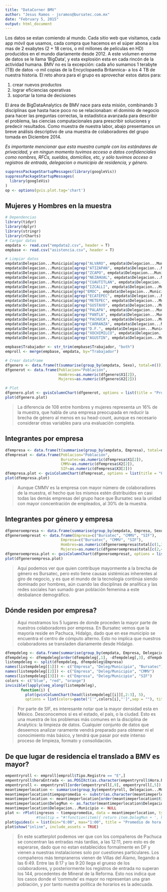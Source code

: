 ```yaml
---
title: "DataCorner BMV"
author: "Jesus Ramos - jsramos@bursatec.com.mx"
date: "February 5, 2015"
output: html_document
---
```

Los datos se estan comiendo al mundo. Cada sitio web que visitamos, cada app móvil que usamos, cada compra que hacemos en el súper abona a los mas de 2 exabytes (2 + 18 ceros, o mil millones de películas en HD) producidos en el mundo diariamente desde 2012. A este volumen enorme de datos se le llama 'BigData', y esta explosión esta en cada rincón de la actividad humana. BMV no es la excepción: cada año sumamos 1 terabyte (TB) de datos -o mil copias de la Encyclopaedia Britannica- a los 4 TB de nuestra historia. El reto ahora para el grupo es aprovechar estos datos para:

1. crear nuevos productos
2. lograr eficiencias operativas
3. soportar la toma de decisiones

El área de BigDataAnalytics de BMV nace para esta misión, combinando 3 disciplinas que hasta hace poco no se relacionaban: el dominio de negocio para hacer las preguntas correctas, la estadística avanzada para describir el problema, las ciencias computacionales para prescribir soluciones y predecir resultados. Como muestra de nuestra labor, abajo presentamos un breve análisis descriptivo de una muestra de colaboradores del grupo tomada en Diciembre 2014. 

*Es importante mencionar que esta muestra cumple con los estándares de privacidad, y en ningun momento tuvimos acceso a datos confidenciales como nombres, RFCs, sueldos, domicilios, etc, y sólo tuvimos acceso a registros de entrada, delegacion o municipio de residencia, y género.*

```r
suppressPackageStartupMessages(library(googleVis))
suppressPackageStartupMessages(
  library(googleVis)
)
op <- options(gvis.plot.tag='chart')
```

## Mujeres y Hombres en la muestra
```r
# Dependencias
library(tidyr)
library(dplyr)
library(stringr)
library(rCharts)
# Cargar datos
empdata <- read.csv("empdata2.csv", header = T)
empbase <- read.csv("asistencia.csv", header = T)

# Limpiar datos
empdata$Delegacion...Municipio[agrep("ALVARO", empdata$Delegacion...Municipio)] <- "ALVAROOBREGON"
empdata$Delegacion...Municipio[agrep("ATIZAPAN", empdata$Delegacion...Municipio)] <- "ATIZAPAN"
empdata$Delegacion...Municipio[agrep("ZCAPO", empdata$Delegacion...Municipio)] <- "AZCAPOTZALCO"
empdata$Delegacion...Municipio[agrep("NEZAHUAL", empdata$Delegacion...Municipio)] <- "NEZAHUALCOYOTL"
empdata$Delegacion...Municipio[agrep("CUAUTITLAN", empdata$Delegacion...Municipio)] <- "CUAUTITLAN"
empdata$Delegacion...Municipio[agrep("IZCALLI", empdata$Delegacion...Municipio)] <- "CUAUTITLAN"
empdata$Delegacion...Municipio[grep("EMOC", empdata$Delegacion...Municipio)] <- "CUAUHTEMOC"
empdata$Delegacion...Municipio[agrep("ECATEPEC", empdata$Delegacion...Municipio)] <- "ECATEPEC"
empdata$Delegacion...Municipio[agrep("METEPEC", empdata$Delegacion...Municipio)] <- "METEPEC"
empdata$Delegacion...Municipio[agrep("GUSTAVO", empdata$Delegacion...Municipio)] <- "GUSTAVOAMADERO"
empdata$Delegacion...Municipio[agrep("PALAPA", empdata$Delegacion...Municipio)] <- "IZTAPALAPA"
empdata$Delegacion...Municipio[agrep("PANTLA", empdata$Delegacion...Municipio)] <- "TLALNEPANTLA"
empdata$Delegacion...Municipio[agrep("PACHUCA", empdata$Delegacion...Municipio)] <- "PACHUCA"
empdata$Delegacion...Municipio[agrep("CARRANZA", empdata$Delegacion...Municipio)] <- "VENUSTIANOCARRANZA"
empdata$Delegacion...Municipio[agrep("D.F.", empdata$Delegacion...Municipio)] <- "DISTRITOFEDERAL"
empdata$Delegacion...Municipio[agrep("XOCHIMILCO", empdata$Delegacion...Municipio)] <- "XOCHIMILCO"
empdata$Delegacion...Municipio[agrep("AGUSTIN", empdata$Delegacion...Municipio)] <- "SANAGUSTIN"

empbase$Trabajador <- str_trim(empbase$Trabajador, "both")
emproll <- merge(empbase, empdata, by="Trabajador")

# Crear dataframe
dfgenero <- data.frame(t(summarise(group_by(empdata, Sexo), total=n())), stringsAsFactors = F)
dfgenerot <- data.frame(Poblacion="Población", 
                        Hombres=as.numeric(dfgenero$X1[2]), 
                        Mujeres=as.numeric(dfgenero$X2[2]))

# Plot
dfgenero.plot <- gvisColumnChart(dfgenerot, options = list(title = "Proporción de Género en BMV"))
plot(dfgenero.plot)

```
> La diferencia de 108 entre hombres y mujeres representa un 16% de la muestra, que habla de una empresa preocupada en reducir la brecha de género al menos en su head-count, aunque es necesario considerar otras variables para una evaluación completa.

## Integrantes por empresa
```r
dfempresa <- data.frame(t(summarise(group_by(empdata, Empresa), total=n())), stringsAsFactors = F)
dfempresat <- data.frame(Poblacion="Población", 
                         Bursatec=as.numeric(dfempresa$X1[2]), 
                         CMMV=as.numeric(dfempresa$X2[2]), 
                         SIF=as.numeric(dfempresa$X3[2]))
dfempresa.plot <- gvisColumnChart(dfempresat, options = list(title = "Proporción de colaboradores por empresa"))
plot(dfempresa.plot)
```
> Aunque CMMV es la empresa con mayor número de colaboradores de la muestra, el hecho que los mismos estén distribuidos en casi todas las demás empresas del grupo hace que Bursatec sea la unidad con mayor concentración de empleados, al 30% de la muestra.

## Integrantes por género y empresa
```r
dfgeneroempresa <- data.frame(summarise(group_by(empdata, Empresa, Sexo), total=n()), stringsAsFactors = F)
dfgeneroempresat <- data.frame(Empresa=c("Bursatec", "CMMV", "SIF"), 
                         Empresa=c("Bursatec", "CMMV", "SIF"), 
                         Hombres=as.numeric(dfgeneroempresa$total[c(1,3,5)]),
                         Mujeres=as.numeric(dfgeneroempresa$total[c(2,4,6)]))
dfgeneroempresa.plot <- gvisColumnChart(dfgeneroempresat, options = list(title = "Proporción de colaboradores por genero por empresa"))
plot(dfgeneroempresa.plot)
```
> Aquí podemos ver que quien contribuye mayormente a la brecha de género es Bursatec, pero esto tiene causas sistémicas inherentes al giro de negocio, y es que el mundo de la tecnología continúa siendo dominado por hombres, aún cuando las disciplinas de analítica y las redes sociales han sumado gran población femenina a este desbalance demográfico.

## Dónde residen por empresa?
> Aquí mostramos los 5 lugares de donde proceden la mayor parte de nuestros colaboradores por empresa. En Bursatec vemos que la mayoría reside en Pachuca, Hidalgo, dado que en ese municipio se encuentra el centro de cómputo alterno. Esto no implica que nuestros colaboradores se transladen diariamente desde Hidalgo.

```r
dfempdeleg <- data.frame(summarise(group_by(empdata, Empresa, Delegacion...Municipio), total=n()), stringsAsFactors = F)
dfempdeleg <- dfempdeleg[order(dfempdeleg[,1], -dfempdeleg[,3], dfempdeleg[,2]), ]
listempdeleg <- split(dfempdeleg, dfempdeleg$Empresa)
names(listempdeleg[[1]]) <- c("Empresa", "Deleg/Municipio", "Bursatec")
names(listempdeleg[[2]]) <- c("Empresa", "Deleg/Municipio", "CMMV")
names(listempdeleg[[3]]) <- c("Empresa", "Deleg/Municipio", "SIF")
colors <- c("blue", "red", "orange")
invisible(lapply(seq_along(listempdeleg), 
       function(i) {
         plot(gvisColumnChart(head(listempdeleg[[i]][,2:3], 5), 
         options = list(colors=paste("['",colors[i],"']",sep = ""), title = paste("Delegaciones y municipios donde habitan nuestros colaboradores de", names(listempdeleg[[i]][3])))))}))
```
> Por parte de SIF, es interesante notar que la mayor densidad esta en México. Desconocemos si es el estado, el país, o la ciudad. Esto es una muestra de los problemas más comunes en la disciplina de Analytics: la limpieza de datos. Cualquier conjunto de datos que deseemos analizar raramente vendrá preparado para obtener ni el conocimiento más básico, y tendrá que pasar por este intenso proceso de limpieza, formato y consolidación.

## De que lugar de residencia el translado a BMV es mayor?
```r
empentryroll <- emproll[emproll$Tipo.Registro == "E",]
empentryroll$horaEntrada <- as.POSIXct(as.character(empentryroll$Hora.Reg), format="%H:%M")
empentryroll <- empentryroll[order(empentryroll[,9], empentryroll[,5]), ]
meantimeperlocation <- summarise(group_by(empentryroll, Delegacion...Municipio), tiempopromedio=mean(horaEntrada), ingresos=n())
meantimeperlocation$tiempopromedio <- substr(as.character(meantimeperlocation$tiempopromedio), 12, 19)
meantimeperlocation <- meantimeperlocation[order(meantimeperlocation$tiempopromedio), ]
meantimeperlocation$DelegMun <- as.factor(meantimeperlocation$Delegacion...Municipio)
meantimeperlocation$Delegacion...Municipio <- NULL
plot <- rPlot(ingresos ~ tiempopromedio, data = meantimeperlocation, type = "point", color = "DelegMun")
              #tooltip = "#!function(item){ return item.DelegMun + ', hora llegada prom: ' + item.tiempopromedio + ', ingresos: ' + item.ingresos}!#")
plot$guides(x = list(min="6:00", max="1:00", title = "Promedio de hora de entrada"), y = list(min=-1, max=1000,title="Registros de entrada"))
plot$show("inline", include_assets = TRUE)
```
> En este scatterplot podemos ver que con los compañeros de Pachuca se concentran las entradas más tardías, a las 12:11, pero esto es de esperarse, dado que no estan establecidos formalmente en DF y vienen a nuestras instalaciones solo por cuestiones particulares. Los compañeros más tempraneros vienen de Villas del Álamo, llegando a las 6:49. Entre las 8:17 y las 9:20 llega el grueso de los colaboradores, y posteriormente los registros de entrada no superan los 144, procedentes de Mineral de la Reforma. Esto nos indica que los casos donde el 'commute' es mayor no representan una gran población, y por tanto nuestra política de horarios es la adecuada.